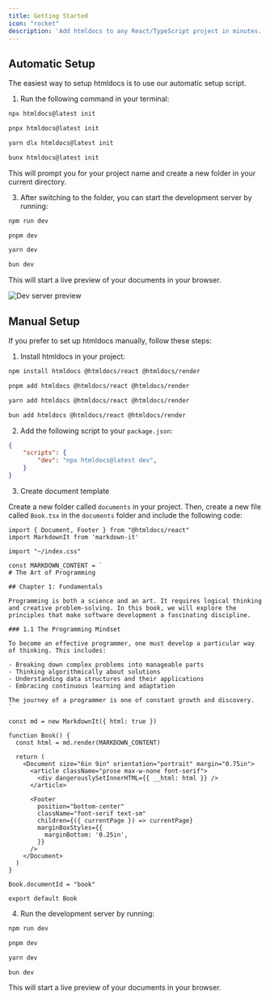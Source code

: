 ```yaml
---
title: Getting Started
icon: "rocket"
description: 'Add htmldocs to any React/TypeScript project in minutes.'
---
```


## Automatic Setup
The easiest way to setup htmldocs is to use our automatic setup script.
1. Run the following command in your terminal:
<CodeGroup>

```bash npm
npx htmldocs@latest init
```

```bash pnpm
pnpx htmldocs@latest init
```

```bash yarn
yarn dlx htmldocs@latest init
```

```bash bun
bunx htmldocs@latest init
```

</CodeGroup>

This will prompt you for your project name and create a new folder in your current directory.

3. After switching to the folder, you can start the development server by running:
<CodeGroup>

```bash npm
npm run dev
```

```bash pnpm
pnpm dev
```

```bash yarn
yarn dev
```

```bash bun
bun dev
```

</CodeGroup>

This will start a live preview of your documents in your browser.

![Dev server preview](/images/dev-server.png)

## Manual Setup
If you prefer to set up htmldocs manually, follow these steps:

1. Install htmldocs in your project:
<CodeGroup>

```bash npm
npm install htmldocs @htmldocs/react @htmldocs/render
```

```bash pnpm
pnpm add htmldocs @htmldocs/react @htmldocs/render
```

```bash yarn
yarn add htmldocs @htmldocs/react @htmldocs/render
```

```bash bun
bun add htmldocs @htmldocs/react @htmldocs/render
```

</CodeGroup>

2. Add the following script to your `package.json`:

```json
{
    "scripts": {
        "dev": "npx htmldocs@latest dev",
    }
}
```

3. Create document template

Create a new folder called `documents` in your project. Then, create a new file called `Book.tsx` in the `documents` folder and include the following code:

```tsx
import { Document, Footer } from "@htmldocs/react"
import MarkdownIt from 'markdown-it'

import "~/index.css"

const MARKDOWN_CONTENT = `
# The Art of Programming

## Chapter 1: Fundamentals

Programming is both a science and an art. It requires logical thinking and creative problem-solving. In this book, we will explore the principles that make software development a fascinating discipline.

### 1.1 The Programming Mindset

To become an effective programmer, one must develop a particular way of thinking. This includes:

- Breaking down complex problems into manageable parts
- Thinking algorithmically about solutions
- Understanding data structures and their applications
- Embracing continuous learning and adaptation

The journey of a programmer is one of constant growth and discovery.
`

const md = new MarkdownIt({ html: true })

function Book() {
  const html = md.render(MARKDOWN_CONTENT)
  
  return (
    <Document size="6in 9in" orientation="portrait" margin="0.75in">
      <article className="prose max-w-none font-serif">
        <div dangerouslySetInnerHTML={{ __html: html }} />
      </article>

      <Footer 
        position="bottom-center"
        className="font-serif text-sm"
        children={({ currentPage }) => currentPage}
        marginBoxStyles={{
          marginBottom: '0.25in',
        }}
      />
    </Document>
  )
}

Book.documentId = "book"

export default Book
```

4. Run the development server by running:

<CodeGroup>

```bash npm
npm run dev
```

```bash pnpm
pnpm dev
```

```bash yarn
yarn dev
```

```bash bun
bun dev
```

</CodeGroup>

This will start a live preview of your documents in your browser.
